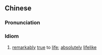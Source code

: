 {{also|维妙维肖}}
==Chinese==
{{zh-forms|s=维妙维肖}}

===Pronunciation===
{{zh-pron
|m=wéimiàowéixiào
|cat=id
}}

===Idiom===
{{zh-idiom}}

# [[remarkably]] [[true]] to [[life]]; [[absolutely]] [[lifelike]]